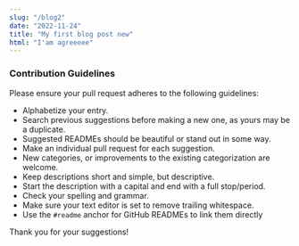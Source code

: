 ```yaml
---
slug: "/blog2"
date: "2022-11-24"
title: "My first blog post new"
html: "I'am agreeeee"
---
```


<h3>Contribution Guidelines</h3>

Please ensure your pull request adheres to the following guidelines:

- Alphabetize your entry.
- Search previous suggestions before making a new one, as yours may be a duplicate.
- Suggested READMEs should be beautiful or stand out in some way.
- Make an individual pull request for each suggestion.
- New categories, or improvements to the existing categorization are welcome.
- Keep descriptions short and simple, but descriptive.
- Start the description with a capital and end with a full stop/period.
- Check your spelling and grammar.
- Make sure your text editor is set to remove trailing whitespace.
- Use the `#readme` anchor for GitHub READMEs to link them directly

Thank you for your suggestions!
